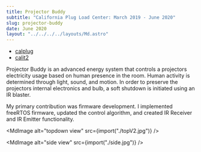 ```yaml
---
title: Projector Buddy
subtitle: "California Plug Load Center: March 2019 - June 2020"
slug: projector-buddy
date: June 2020
layout: "../../../../layouts/Md.astro"
---
```



- [calplug](http://calplug.org/)
- [calit2](https://www.calit2.uci.edu/)

Projector Buddy is an advanced energy system that controls a projectors
electricity usage based on human presence in the room. Human activity is
determined through light, sound, and motion. In order to preserve the projectors
internal electronics and bulb, a soft shutdown is initiated using an IR blaster.

My primary contribution was firmware development. I implemented freeRTOS
firmware, updated the control algorithm, and created IR Receiver and IR Emitter
functionality.

<MdImage alt="topdown view" src={import("./topV2.jpg")} />

<MdImage alt="side view" src={import("./side.jpg")} />
